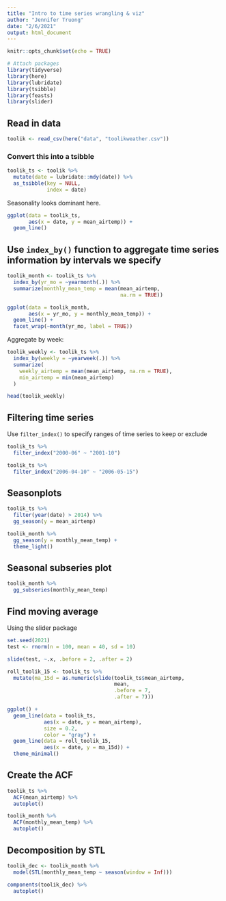 ```yaml
---
title: "Intro to time series wrangling & viz"
author: "Jennifer Truong"
date: "2/6/2021"
output: html_document
---
```


```r
knitr::opts_chunk$set(echo = TRUE)

# Attach packages
library(tidyverse)
library(here)
library(lubridate)
library(tsibble)
library(feasts)
library(slider)
```

## Read in data
```r
toolik <- read_csv(here("data", "toolikweather.csv"))
```
### Convert this into a tsibble

```r
toolik_ts <- toolik %>%
  mutate(date = lubridate::mdy(date)) %>%
  as_tsibble(key = NULL,
             index = date)
```

Seasonality looks dominant here.

```r
ggplot(data = toolik_ts,
       aes(x = date, y = mean_airtemp)) +
  geom_line()
```

## Use `index_by()` function to aggregate time series information by intervals we specify

```r
toolik_month <- toolik_ts %>%
  index_by(yr_mo = ~yearmonth(.)) %>%
  summarize(monthly_mean_temp = mean(mean_airtemp,
                                     na.rm = TRUE))

ggplot(data = toolik_month,
       aes(x = yr_mo, y = monthly_mean_temp)) +
  geom_line() +
  facet_wrap(~month(yr_mo, label = TRUE))
```
Aggregate by week:
```r
toolik_weekly <- toolik_ts %>%
  index_by(weekly = ~yearweek(.)) %>%
  summarize(
    weekly_airtemp = mean(mean_airtemp, na.rm = TRUE),
    min_airtemp = min(mean_airtemp)
  )

head(toolik_weekly)
```

## Filtering time series

Use `filter_index()` to specify ranges of time series to keep or exclude

```r
toolik_ts %>%
  filter_index("2000-06" ~ "2001-10")
```
```r
toolik_ts %>%
  filter_index("2006-04-10" ~ "2006-05-15")
```

## Seasonplots

```r
toolik_ts %>%
  filter(year(date) > 2014) %>%
  gg_season(y = mean_airtemp)

toolik_month %>%
  gg_season(y = monthly_mean_temp) +
  theme_light()
```

## Seasonal subseries plot

```r
toolik_month %>%
  gg_subseries(monthly_mean_temp)
```

## Find moving average 

Using the slider package

```r
set.seed(2021)
test <- rnorm(n = 100, mean = 40, sd = 10)

slide(test, ~.x, .before = 2, .after = 2)
```

```r
roll_toolik_15 <- toolik_ts %>%
  mutate(ma_15d = as.numeric(slide(toolik_ts$mean_airtemp,
                                   mean,
                                   .before = 7,
                                   .after = 7)))

ggplot() +
  geom_line(data = toolik_ts,
            aes(x = date, y = mean_airtemp),
            size = 0.2,
            color = "gray") +
  geom_line(data = roll_toolik_15,
            aes(x = date, y = ma_15d)) +
  theme_minimal()
```
## Create the ACF
```r
toolik_ts %>%
  ACF(mean_airtemp) %>%
  autoplot()

toolik_month %>%
  ACF(monthly_mean_temp) %>%
  autoplot()
```
## Decomposition by STL

```r
toolik_dec <- toolik_month %>%
  model(STL(monthly_mean_temp ~ season(window = Inf)))

components(toolik_dec) %>%
  autoplot()
```

